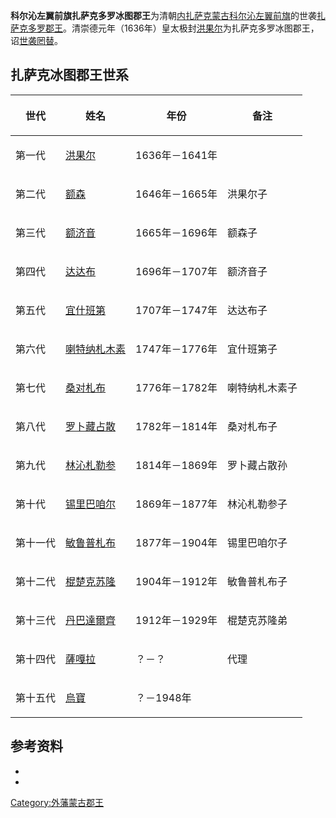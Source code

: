 '''科尔沁左翼前旗扎萨克多罗冰图郡王'''为清朝[[内扎萨克蒙古|内扎萨克蒙古]][[科尔沁左翼前旗|科尔沁左翼前旗]]的世袭[[扎萨克|扎萨克]][[多罗郡王|多罗郡王]]。清崇德元年（1636年）皇太极封[[洪果尔|洪果尔]]为扎萨克多罗冰图郡王，诏[[世袭罔替|世袭罔替]]。

== 扎萨克冰图郡王世系 ==
{| class="wikitable"
|-
! 世代 !! 姓名 !! 年份 !! 备注
|-
| 第一代 || [[洪果尔|洪果尔]] || 1636年－1641年 || 
|-
| 第二代 || [[额森|额森]] || 1646年－1665年 || 洪果尔子
|-
| 第三代 || [[额济音|额济音]] || 1665年－1696年 || 额森子
|-
| 第四代 || [[达达布|达达布]] || 1696年－1707年 || 额济音子
|-
| 第五代 || [[宜什班第|宜什班第]] || 1707年－1747年 || 达达布子
|-
| 第六代 || [[喇特纳札木素|喇特纳札木素]] || 1747年－1776年 || 宜什班第子
|-
| 第七代 || [[桑对札布|桑对札布]] || 1776年－1782年 || 喇特纳札木素子
|-
| 第八代 || [[罗卜藏占散|罗卜藏占散]] || 1782年－1814年 || 桑对札布子
|-
| 第九代 || [[林沁札勒参|林沁札勒参]] || 1814年－1869年 || 罗卜藏占散孙
|-
| 第十代 || [[锡里巴咱尔|锡里巴咱尔]] || 1869年－1877年 || 林沁札勒参子
|-
| 第十一代 || [[敏鲁普札布|敏鲁普札布]] || 1877年－1904年 || 锡里巴咱尔子
|-
| 第十二代 || [[棍楚克苏隆|棍楚克苏隆]] || 1904年－1912年 || 敏鲁普札布子
|-
| 第十三代 || [[丹巴達爾齊|丹巴達爾齊]] || 1912年－1929年 || 棍楚克苏隆弟
|-
| 第十四代 || [[薩嘎拉|薩嘎拉]] || ？－？ || 代理
|-
| 第十五代 || [[烏寶|烏寶]] || ？－1948年 || 
|}

== 参考资料 ==
{{reflistH}}
* {{cite book|title=《蒙古世系》 |author=高文德、蔡志纯|publisher=中国社会科学出版社}}
* {{cite book|title=《清史稿·藩部世表》|author=赵尔巽|publisher=中华书局}}
{{reflistF}}

{{外藩蒙古王公}}
[[Category:外藩蒙古郡王|Category:外藩蒙古郡王]]